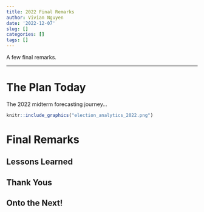 ```yaml
---
title: 2022 Final Remarks
author: Vivian Nguyen
date: '2022-12-07'
slug: []
categories: []
tags: []
---
```


A few final remarks.

---

# The Plan Today
The 2022 midterm forecasting journey...

```r
knitr::include_graphics("election_analytics_2022.png")
```

# Final Remarks
## Lessons Learned 

## Thank Yous

## Onto the Next! 